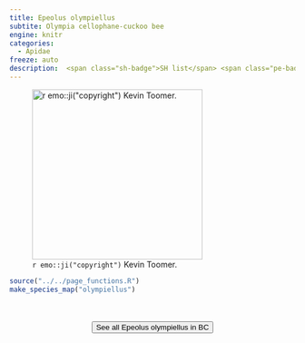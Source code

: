 ```yaml
---
title: Epeolus olympiellus
subtite: Olympia cellophane-cuckoo bee
engine: knitr
categories:
  - Apidae
freeze: auto
description:  <span class="sh-badge">SH list</span> <span class="pe-badge">PM Evidence</span> <span class="gali-badge">Galiano</span>
---
```

![`r emo::ji("copyright")` Kevin Toomer.](https://inaturalist-open-data.s3.amazonaws.com/photos/289393042/large.jpeg){height=300}





```r
source("../../page_functions.R")
make_species_map("olympiellus")
```
<br><br>
<center>


<a href="https://inaturalist.ca/observations?place_id=7085&subview=map&taxon_id=924642"><button type="button" class="btn btn-secondary">See all Epeolus olympiellus in BC <i class="fa-solid fa-arrow-up-right-from-square"></i> </button></a>
</center>
